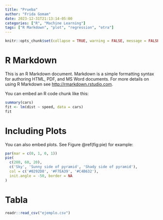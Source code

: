```yaml
---
title: "Prueba"
author: "Frida Gomam"
date: 2023-12-31T21:13:14-05:00
categories: ["R", "Machine Learning"]
tags: ["R Markdown", "plot", "regression", "otra"]
---
```


```r
knitr::opts_chunk$set(collapse = TRUE, warning = FALSE, message = FALSE)
```

# R Markdown

This is an R Markdown document. Markdown is a simple formatting syntax for authoring HTML, PDF, and MS Word documents. For more details on using R Markdown see <http://rmarkdown.rstudio.com>.

You can embed an R code chunk like this:

```r
summary(cars)
fit <- lm(dist ~ speed, data = cars)
fit
```

# Including Plots

You can also embed plots. See Figure \@ref(fig:pie) for example:

```r
par(mar = c(0, 1, 0, 1))
pie(
  c(280, 60, 20),
  c('Sky', 'Sunny side of pyramid', 'Shady side of pyramid'),
  col = c('#0292D8', '#F7EA39', '#C4B632'),
  init.angle = -50, border = NA
)
```

# Tabla

```r
readr::read_csv("ejemplo.csv")
```

